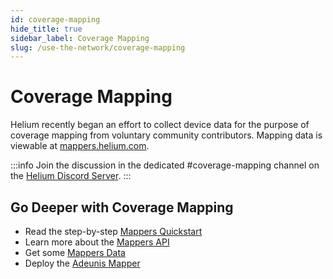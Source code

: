 ```yaml
---
id: coverage-mapping
hide_title: true
sidebar_label: Coverage Mapping
slug: /use-the-network/coverage-mapping
---
```


# Coverage Mapping

Helium recently began an effort to collect device data for the purpose of
coverage mapping from voluntary community contributors. Mapping data is viewable
at [mappers.helium.com](https://mappers.helium.com/). 

:::info
Join the discussion in the dedicated #coverage-mapping channel on the [Helium Discord Server](https://discord.gg/helium).
:::

## Go Deeper with Coverage Mapping
* Read the step-by-step [Mappers Quickstart](/use-the-network/coverage-mapping/mappers-quickstart)
* Learn more about the [Mappers API](/use-the-network/coverage-mapping/mappers-api)
* Get some [Mappers Data](/use-the-network/coverage-mapping/mappers-data)
* Deploy the [Adeunis Mapper](/use-the-network/coverage-mapping/adeunis-mapper)
